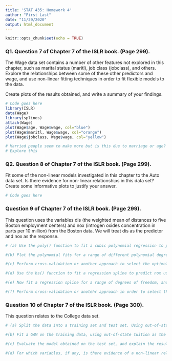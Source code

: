 ```yaml
---
title: 'STAT 435: Homework 4'
author: "First Last"
date: "11/29/2020"
output: html_document
---
```


```r
knitr::opts_chunk$set(echo = TRUE)
```

### Q1. Question 7 of Chapter 7 of the ISLR book. (Page 299).
The Wage data set contains a number of other features not explored in this chapter, such as marital status (maritl), job class (jobclass), and others. Explore the relationships between some of these other predictors and wage, and use non-linear fitting techniques in order to fit flexible models to the data.

Create plots of the results obtained, and write a summary of your findings.
```r
# Code goes here
library(ISLR)
data(Wage)
library(splines)
attach(Wage)
plot(Wage$age, Wage$wage, col="blue")
plot(Wage$maritl, Wage$wage, col="orange")
plot(Wage$jobclass, Wage$wage, col="yellow")

# Married people seem to make more but is this due to marriage or age?
# Explore this

```


### Q2. Question 8 of Chapter 7 of the ISLR book. (Page 299).
Fit some of the non-linear models investigated in this chapter to the Auto data set. Is there evidence for non-linear relationships in this data set? Create some informative plots to justify your answer.
```r
# Code goes here

```


### Question 9 of Chapter 7 of the ISLR book. (Page 299).
This question uses the variables dis (the weighted mean of distances to five Boston employment centers) and nox (introgen oxides concentration in parts per 10 million) from the Boston data. We will treat dis as the predictor and nox as the response.
```r
# (a) Use the poly() function to fit a cubic polynomial regression to predict nox using dis. Report the regression output, and plot the resulting data and polynomial fits.

#(b) Plot the polynomial fits for a range of different polynomial degrees (say, from 1 to 10), and report the associated residual sum of squares.

#(c) Perform cross-validation or another approach to select the optimal degree for the polynomial, and explain your results.

#(d) Use the bs() function to fit a regression spline to predict nox using dis. Report the output for the fit using four degrees of freedom. How did you choose the knots? Plot the resulting fit.

#(e) Now fit a regression spline for a range of degrees of freedom, and plot the resulting fits and report the resulting RSS. Describe the results obtained.

#(f) Perform cross-validation or anotehr approach in order to select the best degrees of freedom for a regression spline of thuis data. Describe your results.
```


### Question 10 of Chapter 7 of the ISLR book. (Page 300).
This question relates to the College data set.
```r
# (a) Split the data into a training set and test set. Using out-of-state tuition as the response and the other variables as the predictors, preform forward stepwise selection on the training set in order to identify a satisfactory model that uses just a subset of the predictors.

#(b) Fit a GAM on the training data, using out-of-state tuition as the response and the features selected in the previous step as the predictors. Plot the results, and explain your feelings.

#(c) Evaluate the model obtained on the test set, and explain the results obtained.

#(d) For which variables, if any, is there evidence of a non-linear relationship with the response?
```
